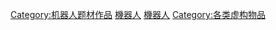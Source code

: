 {{Portal|机器人学}}
{{Commonscat|Fictional robots}}

[[Category:机器人题材作品|Category:机器人题材作品]]
[[Category:虛構人工智能|機器人]]
[[Category:虛構永生者|機器人]]
[[Category:各类虚构物品|Category:各类虚构物品]]